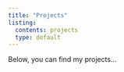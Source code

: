 ```yaml
---
title: "Projects"
listing: 
  contents: projects
  type: default
---
```


Below, you can find my projects...
